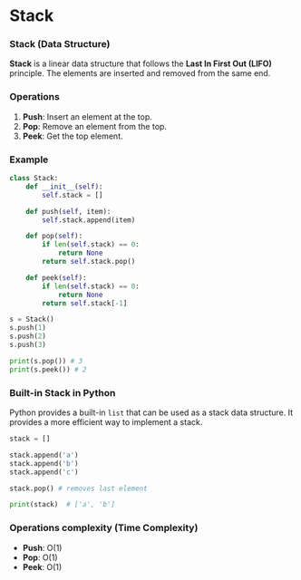 # Stack 

### Stack (Data Structure)

**Stack** is a linear data structure that follows the **Last In First Out (LIFO)** principle. The elements are inserted and removed from the same end.

### Operations

1. **Push**: Insert an element at the top.
2. **Pop**: Remove an element from the top.
3. **Peek**: Get the top element.

### Example

```python
class Stack:
    def __init__(self):
        self.stack = []

    def push(self, item):
        self.stack.append(item)

    def pop(self):
        if len(self.stack) == 0:
            return None
        return self.stack.pop()

    def peek(self):
        if len(self.stack) == 0:
            return None
        return self.stack[-1]

s = Stack()
s.push(1)
s.push(2)
s.push(3)

print(s.pop()) # 3
print(s.peek()) # 2
```

### Built-in Stack in Python

Python provides a built-in `list` that can be used as a stack data structure. It provides a more efficient way to implement a stack.

```python
stack = []

stack.append('a')
stack.append('b')
stack.append('c')

stack.pop() # removes last element

print(stack)  # ['a', 'b']
```

### Operations complexity (Time Complexity)

- **Push**: O(1)
- **Pop**: O(1)
- **Peek**: O(1)
